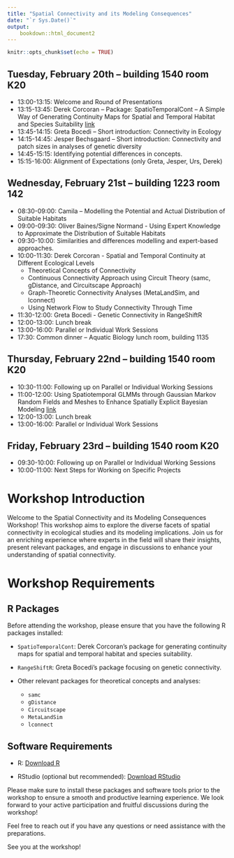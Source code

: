 ```yaml
---
title: "Spatial Connectivity and its Modeling Consequences"
date: "`r Sys.Date()`"
output: 
    bookdown::html_document2
---
```


```r
knitr::opts_chunk$set(echo = TRUE)
```


## Tuesday, February 20th – building 1540 room K20

- 13:00-13:15: Welcome and Round of Presentations
- 13:15-13:45: Derek Corcoran – Package: SpatioTemporalCont – A Simple Way of Generating Continuity Maps for Spatial and Temporal Habitat and Species Suitability [link](https://sustainscapes.github.io/SpatialContinuity/SpatioTemporalCont.html)
- 13:45-14:15: Greta Bocedi – Short introduction: Connectivity in Ecology
- 14:15-14:45: Jesper Bechsgaard – Short introduction: Connectivity and patch sizes in analyses of genetic diversity
- 14:45-15:15: Identifying potential differences in concepts.
- 15:15-16:00: Alignment of Expectations (only Greta, Jesper, Urs, Derek)

## Wednesday, February 21st – building 1223 room 142

- 08:30-09:00: Camila – Modelling the Potential and Actual Distribution of Suitable Habitats
- 09:00-09:30: Oliver Baines/Signe Normand - Using Expert Knowledge to Approximate the Distribution of Suitable Habitats
- 09:30-10:00: Similarities and differences modelling and expert-based approaches.
- 10:00-11:30: Derek Corcoran - Spatial and Temporal Continuity at Different Ecological Levels
  - Theoretical Concepts of Connectivity
  - Continuous Connectivity Approach using Circuit Theory (samc, gDistance, and Circuitscape Approach)
  - Graph-Theoretic Connectivity Analyses (MetaLandSim, and lconnect)
  - Using Network Flow to Study Connectivity Through Time
- 11:30-12:00: Greta Bocedi - Genetic Connectivity in RangeShiftR
- 12:00-13:00: Lunch break
- 13:00-16:00: Parallel or Individual Work Sessions
- 17:30: Common dinner – Aquatic Biology lunch room, building 1135

## Thursday, February 22nd – building 1540 room K20

- 10:30-11:00: Following up on Parallel or Individual Working Sessions
- 11:00-12:00: Using Spatiotemporal GLMMs through Gaussian Markov Random Fields and Meshes to Enhance Spatially Explicit Bayesian Modeling [link](https://sustainscapes.github.io/SpatialContinuity/SpatioTemporalGLMMs.html)
- 12:00-13:00: Lunch break
- 13:00-16:00: Parallel or Individual Work Sessions

## Friday, February 23rd – building 1540 room K20

- 09:30-10:00: Following up on Parallel or Individual Working Sessions
- 10:00-11:00: Next Steps for Working on Specific Projects

# Workshop Introduction

Welcome to the Spatial Connectivity and its Modeling Consequences Workshop! This workshop aims to explore the diverse facets of spatial connectivity in ecological studies and its modeling implications. Join us for an enriching experience where experts in the field will share their insights, present relevant packages, and engage in discussions to enhance your understanding of spatial connectivity.

# Workshop Requirements

## R Packages

Before attending the workshop, please ensure that you have the following R packages installed:

- `SpatioTemporalCont`: Derek Corcoran's package for generating continuity maps for spatial and temporal habitat and species suitability.

- `RangeShiftR`: Greta Bocedi's package focusing on genetic connectivity.

- Other relevant packages for theoretical concepts and analyses:
  - `samc`
  - `gDistance`
  - `Circuitscape`
  - `MetaLandSim`
  - `lconnect`

## Software Requirements

- R: [Download R](https://cran.r-project.org/mirrors.html)

- RStudio (optional but recommended): [Download RStudio](https://www.rstudio.com/products/rstudio/download/)

Please make sure to install these packages and software tools prior to the workshop to ensure a smooth and productive learning experience. We look forward to your active participation and fruitful discussions during the workshop!

Feel free to reach out if you have any questions or need assistance with the preparations.

See you at the workshop!
